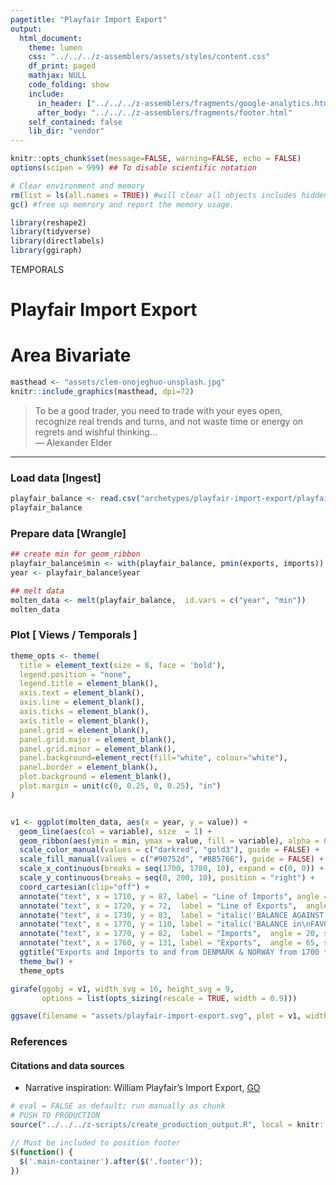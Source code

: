 ```yaml
---
pagetitle: "Playfair Import Export"
output:
  html_document:
    theme: lumen
    css: "../../../z-assemblers/assets/styles/content.css"
    df_print: paged
    mathjax: NULL
    code_folding: show
    include:
      in_header: ["../../../z-assemblers/fragments/google-analytics.html", "../../../z-assemblers/fragments/header.html"]
      after_body: "../../../z-assemblers/fragments/footer.html"
    self_contained: false
    lib_dir: "vendor"
---
```


```r

knitr::opts_chunk$set(message=FALSE, warning=FALSE, echo = FALSE)
options(scipen = 999) ## To disable scientific notation

# Clear environment and memory
rm(list = ls(all.names = TRUE)) #will clear all objects includes hidden objects.
gc() #free up memrory and report the memory usage.

library(reshape2)
library(tidyverse)
library(directlabels)
library(ggiraph)

```

<div class="activity">
TEMPORALS
</div>

# Playfair Import Export
# Area Bivariate

```r

masthead <- "assets/clem-onojeghuo-unsplash.jpg"
knitr::include_graphics(masthead, dpi=72)

```

> To be a good trader, you need to trade with your eyes open, recognize real trends and turns, and not waste time or energy on regrets and wishful thinking...\
--- Alexander Elder


***

### Load data [Ingest]

```r

playfair_balance <- read.csv("archetypes/playfair-import-export/playfair-import-export.csv", header = TRUE, stringsAsFactors = TRUE)
playfair_balance

```

### Prepare data [Wrangle]

```r

## create min for geom_ribbon
playfair_balance$min <- with(playfair_balance, pmin(exports, imports))
year <- playfair_balance$year

## melt data
molten_data <- melt(playfair_balance,  id.vars = c("year", "min"))
molten_data

```


### Plot [ Views / Temporals ]


```r

theme_opts <- theme(
  title = element_text(size = 8, face = 'bold'),
  legend.position = "none",
  legend.title = element_blank(),
  axis.text = element_blank(),
  axis.line = element_blank(),
  axis.ticks = element_blank(),
  axis.title = element_blank(),
  panel.grid = element_blank(),
  panel.grid.major = element_blank(),
  panel.grid.minor = element_blank(),
  panel.background=element_rect(fill="white", colour="white"),
  panel.border = element_blank(),
  plot.background = element_blank(),
  plot.margin = unit(c(0, 0.25, 0, 0.25), "in")
)


v1 <- ggplot(molten_data, aes(x = year, y = value)) + 
  geom_line(aes(col = variable), size  = 1) +
  geom_ribbon(aes(ymin = min, ymax = value, fill = variable), alpha = 0.3) +
  scale_color_manual(values = c("darkred", "gold3"), guide = FALSE) + 
  scale_fill_manual(values = c("#90752d", "#BB5766"), guide = FALSE) + 
  scale_x_continuous(breaks = seq(1700, 1780, 10), expand = c(0, 0)) + 
  scale_y_continuous(breaks = seq(0, 200, 10), position = "right") +
  coord_cartesian(clip="off") +
  annotate("text", x = 1710, y = 87, label = "Line of Imports", angle = 20, size = 3) +
  annotate("text", x = 1720, y = 72,  label = "Line of Exports",  angle = 345, size = 3) +
  annotate("text", x = 1730, y = 83,  label = "italic('BALANCE AGAINST')",  angle = 0, parse = TRUE) +
  annotate("text", x = 1770, y = 110, label = "italic('BALANCE in\nFAVOUR of\nENGLAND')",  angle = 0, parse = TRUE) +
  annotate("text", x = 1770, y = 82,  label = "Imports",  angle = 20, size = 3) +
  annotate("text", x = 1760, y = 131, label = "Exports",  angle = 65, size = 3) +
  ggtitle("Exports and Imports to and from DENMARK & NORWAY from 1700 to 1780") + 
  theme_bw() + 
  theme_opts

girafe(ggobj = v1, width_svg = 16, height_svg = 9,
       options = list(opts_sizing(rescale = TRUE, width = 0.9)))

```


```r

ggsave(filename = "assets/playfair-import-export.svg", plot = v1, width=16, height=9)

```


### References
#### Citations and data sources

* Narrative inspiration: William Playfair's Import Export, [GO](https://www.historyofinformation.com/detail.php?entryid=2929){target="_blank"}


```r

# eval = FALSE as default; run manually as chunk
# PUSH TO PRODUCTION
source("../../../z-scripts/create_production_output.R", local = knitr::knit_global())

```


```js

// Must be included to position footer
$(function() {
  $('.main-container').after($('.footer'));
})

```


